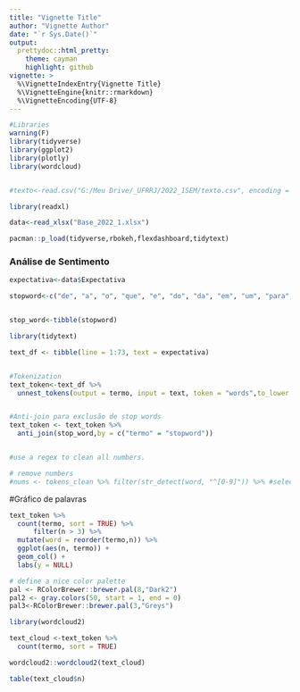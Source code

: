 ```yaml
---
title: "Vignette Title"
author: "Vignette Author"
date: "`r Sys.Date()`"
output:
  prettydoc::html_pretty:
    theme: cayman
    highlight: github
vignette: >
  %\VignetteIndexEntry{Vignette Title}
  %\VignetteEngine{knitr::rmarkdown}
  %\VignetteEncoding{UTF-8}
---
```



```r
#Libraries
warning(F)
library(tidyverse)
library(ggplot2)
library(plotly)
library(wordcloud)



```



```r

#texto<-read.csv("G:/Meu Drive/_UFRRJ/2022_1SEM/texto.csv", encoding = "UTF-8")

library(readxl)

data<-read_xlsx("Base_2022_1.xlsx")

```


```r
pacman::p_load(tidyverse,rbokeh,flexdashboard,tidytext)

```



### Análise de Sentimento

```r

expectativa<-data$Expectativa

stopword<-c("de", "a", "o", "que", "e", "do", "da", "em", "um", "para", "é", "com", "não", "uma", "os", "no", "se", "na", "por", "mais", "as", "dos", "como", "mas", "foi", "ao", "ele", "das", "tem", "à", "seu", "sua", "ou", "ser", "quando","com", "muito", "há", "nos", "já", "está", "eu", "também", "só", "pelo", "pela", "até", "isso", "ela", "entre", "era", "depois", "sem", "mesmo", "aos", "ter", "seus", "quem", "nas", "me", "esse", "desse", "dessa", "eles", "estão", "você", "tinha", "foram", "essa", "num", "nem", "suas", "meu", "às", "minha", "têm", "numa", "pelos", "elas", "havia", "seja", "qual", "será", "nós", "tenho", "lhe", "deles", "essas", "esses", "pelas", "este", "fosse", "dele", "tu", "te", "vocês", "vos", "lhes", "meus", "minhas", "teu", "tua", "teus", "tuas", "nosso", "nossa", "nossos", "nossas", "dela", "delas", "esta", "este","estes", "estas", "aquele", "aquela", "aqueles", "aquelas", "isto", "aquilo", "estou", "está", "estamos", "estão", "estive", "esteve", "estivemos", "estiveram", "estava", "estávamos", "estavam", "estivera", "estivéramos", "esteja", "estejamos", "estejam", "estivesse", "estivéssemos", "estivessem", "estiver", "estivermos", "estiverem", "hei", "há", "havemos", "hão", "houve", "houvemos", "houveram", "houvera", "houvéramos", "haja", "hajamos", "hajam", "houvesse", "houvéssemos", "houvessem", "houver", "houvermos", "houverem", "houverei", "houverá", "houveremos", "houverão", "houveria", "houveríamos", "houveriam", "sou", "somos", "são", "era", "éramos", "eram", "fui", "foi", "fomos", "foram", "fora", "fôramos", "seja", "sejamos", "sejam", "fosse", "fôssemos", "fossem", "for", "formos", "forem", "serei", "será", "seremos", "serão", "seria", "seríamos", "seriam", "tenho", "tem", "temos", "tém", "tinha", "tínhamos", "tinham", "tive", "teve", "tivemos", "tiveram", "tivera", "tivéramos", "tenha", "tenhamos", "tenham", "tivesse", "tivéssemos", "tivessem", "tiver", "tivermos", "tiverem", "terei", "terá", "teremos", "terão", "teria", "teríamos", "teriam","sobre","partir", "desde","deste","algum","alguns","alguma","algumas")


stop_word<-tibble(stopword)

```


```r
library(tidytext)

text_df <- tibble(line = 1:73, text = expectativa)


#Tokenization
text_token<-text_df %>%
  unnest_tokens(output = termo, input = text, token = "words",to_lower = TRUE)


#Anti-join para exclusão de stop words
text_token <- text_token %>%
  anti_join(stop_word,by = c("termo" = "stopword"))


#use a regex to clean all numbers.

# remove numbers
#nums <- tokens_clean %>% filter(str_detect(word, "^[0-9]")) %>% #select(word) %>% unique()

```

#Gráfico de palavras

```r
text_token %>%
  count(termo, sort = TRUE) %>%
      filter(n > 3) %>% 
  mutate(word = reorder(termo,n)) %>%
  ggplot(aes(n, termo)) +
  geom_col() +
  labs(y = NULL)
```




```r
# define a nice color palette
pal <- RColorBrewer::brewer.pal(8,"Dark2")
pal2 <- gray.colors(50, start = 1, end = 0)
pal3<-RColorBrewer::brewer.pal(3,"Greys")

library(wordcloud2)

text_cloud <-text_token %>%
  count(termo, sort = TRUE)

wordcloud2::wordcloud2(text_cloud)

```

```r
table(text_cloud$n)
```


